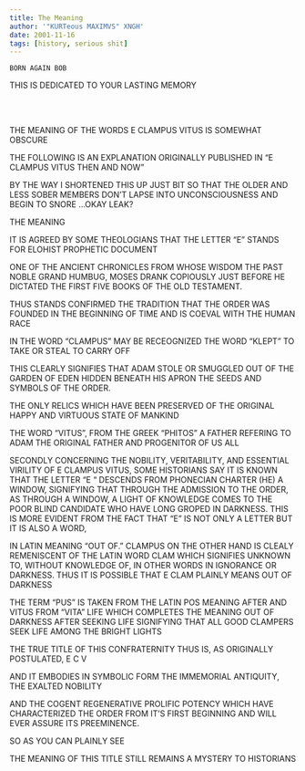 ```yaml
---
title: The Meaning
author: '"KURTeous MAXIMVS" XNGH'
date: 2001-11-16
tags: [history, serious shit]
---
```


`BORN AGAIN BOB`

THIS IS DEDICATED TO YOUR LASTING MEMORY

<br />
<br />



THE MEANING OF THE WORDS E CLAMPUS VITUS IS SOMEWHAT OBSCURE

THE FOLLOWING IS AN EXPLANATION ORIGINALLY PUBLISHED IN “E CLAMPUS VITUS THEN AND NOW”

BY THE WAY I SHORTENED THIS UP JUST BIT SO THAT THE OLDER  AND LESS SOBER  MEMBERS DON’T LAPSE INTO UNCONSCIOUSNESS AND BEGIN TO SNORE …OKAY LEAK?



THE MEANING


IT IS AGREED BY SOME THEOLOGIANS THAT THE LETTER  “E” STANDS FOR ELOHIST PROPHETIC DOCUMENT

ONE OF THE ANCIENT CHRONICLES FROM WHOSE WISDOM THE PAST NOBLE GRAND HUMBUG, MOSES DRANK COPIOUSLY JUST BEFORE HE DICTATED THE FIRST FIVE BOOKS OF THE OLD TESTAMENT.

THUS STANDS CONFIRMED THE TRADITION THAT THE ORDER WAS FOUNDED IN THE BEGINNING OF TIME AND IS COEVAL WITH THE HUMAN RACE

IN THE WORD “CLAMPUS” MAY BE  RECEOGNIZED THE WORD “KLEPT”  TO TAKE OR STEAL TO CARRY OFF

THIS CLEARLY SIGNIFIES THAT ADAM STOLE OR SMUGGLED OUT OF THE GARDEN OF EDEN HIDDEN BENEATH HIS APRON THE SEEDS AND SYMBOLS OF THE ORDER.

THE ONLY RELICS WHICH HAVE BEEN PRESERVED OF THE ORIGINAL HAPPY AND VIRTUOUS STATE OF MANKIND

THE WORD “VITUS”, FROM THE GREEK “PHITOS” A FATHER REFERING TO ADAM THE ORIGINAL FATHER AND PROGENITOR OF US ALL

SECONDLY CONCERNING THE NOBILITY, VERITABILITY, AND ESSENTIAL VIRILITY OF E CLAMPUS VITUS, SOME HISTORIANS SAY IT IS KNOWN THAT THE LETTER  “E “ DESCENDS FROM PHONECIAN CHARTER (HE) A WINDOW, SIGNIFYING THAT THROUGH THE ADMISSION TO THE ORDER, AS THROUGH A WINDOW, A LIGHT OF KNOWLEDGE COMES TO THE POOR BLIND CANDIDATE WHO HAVE LONG GROPED IN DARKNESS. THIS IS MORE EVIDENT FROM THE FACT THAT “E” IS NOT ONLY A LETTER BUT IT IS ALSO A WORD,

IN LATIN MEANING “OUT OF.”  CLAMPUS ON THE OTHER HAND IS CLEALY REMENISCENT OF THE LATIN WORD CLAM WHICH SIGNIFIES UNKNOWN TO, WITHOUT KNOWLEDGE OF, IN OTHER WORDS IN IGNORANCE OR DARKNESS. THUS IT IS POSSIBLE THAT E CLAM PLAINLY MEANS OUT OF DARKNESS

THE TERM “PUS” IS TAKEN FROM THE LATIN POS MEANING AFTER AND VITUS FROM  “VITA” LIFE WHICH COMPLETES THE MEANING OUT OF DARKNESS AFTER SEEKING LIFE SIGNIFYING THAT ALL GOOD CLAMPERS SEEK LIFE AMONG THE BRIGHT LIGHTS

THE TRUE TITLE OF THIS CONFRATERNITY THUS IS, AS ORIGINALLY POSTULATED, E C V

AND IT EMBODIES IN SYMBOLIC FORM THE IMMEMORIAL ANTIQUITY, THE EXALTED NOBILITY

AND THE COGENT REGENERATIVE PROLIFIC POTENCY WHICH HAVE CHARACTERIZED THE ORDER FROM IT’S FIRST BEGINNING AND WILL EVER ASSURE ITS PREEMINENCE.

SO AS YOU CAN PLAINLY SEE

THE MEANING OF THIS TITLE STILL REMAINS A MYSTERY TO HISTORIANS



<KurteousSignOff/>